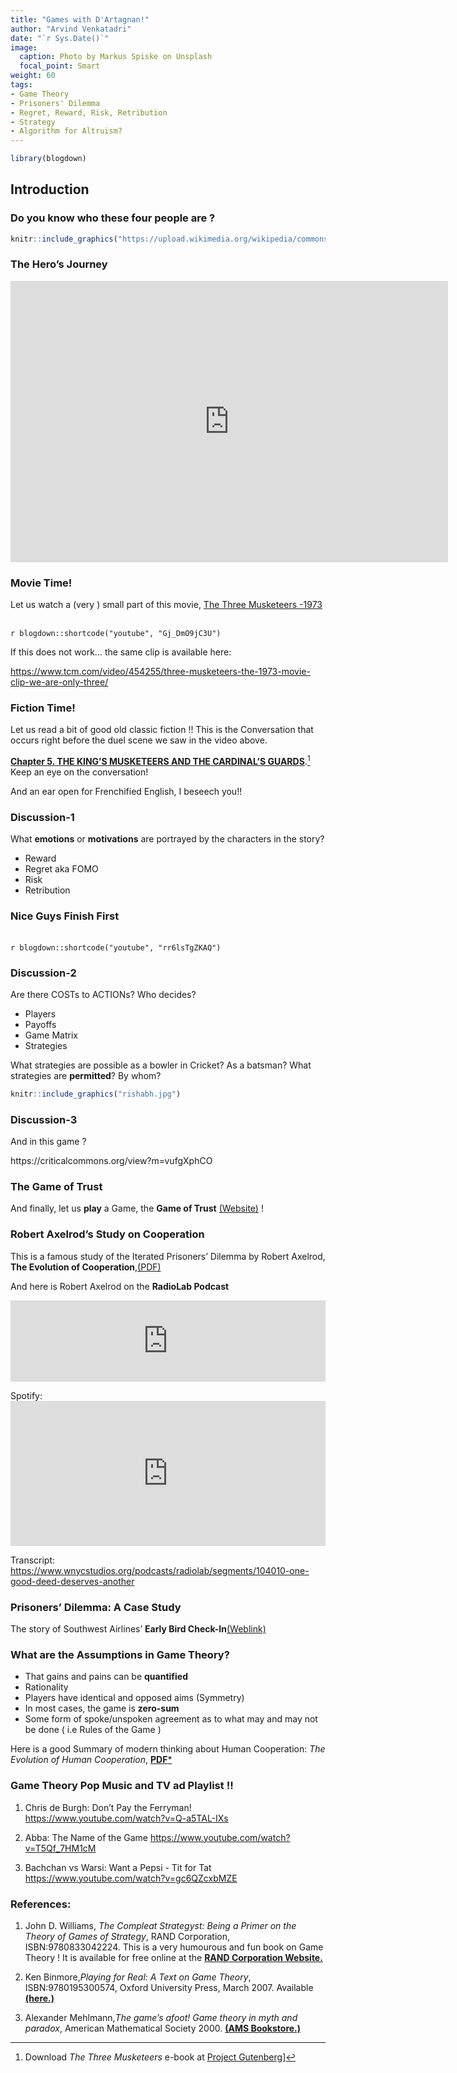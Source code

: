 ```yaml
---
title: "Games with D'Artagnan!"
author: "Arvind Venkatadri"
date: "`r Sys.Date()`"
image:
  caption: Photo by Markus Spiske on Unsplash
  focal_point: Smart
weight: 60
tags:
- Game Theory
- Prisoners' Dilemma
- Regret, Reward, Risk, Retribution
- Strategy
- Algorithm for Altruism?
---
```



```r
library(blogdown)
```

## Introduction

### Do you know who  these four people are ?

```r
knitr::include_graphics("https://upload.wikimedia.org/wikipedia/commons/thumb/d/dd/Dartagnan-musketeers.jpg/512px-Dartagnan-musketeers.jpg")

```



### The Hero's Journey

<iframe src="https://www.google.com/maps/embed?pb=!1m34!1m12!1m3!1d5619597.823074568!2d2.755529685345978!3d46.54878964634841!2m3!1f0!2f0!3f0!3m2!1i1024!2i768!4f13.1!4m19!3e1!4m5!1s0x12a9d38abcf194c3%3A0x47bfee34eecc4749!2sTarbes%2C%20France!3m2!1d43.232951!2d0.078082!4m5!1s0x47e4eca0d3e2cca1%3A0x26a31399ffc66f20!2sMeung-sur-Loire%2C%2045130%2C%20France!3m2!1d47.827006999999995!2d1.6974319999999998!4m5!1s0x47e66e1f06e2b70f%3A0x40b82c3688c9460!2sParis%2C%20France!3m2!1d48.856614!2d2.3522219!5e0!3m2!1sen!2sin!4v1639201450428!5m2!1sen!2sin" width="700" height="450" style="border:0;" allowfullscreen="" loading="lazy"></iframe>


### Movie Time!
Let us watch a (very ) small part of this movie, [The Three Musketeers -1973](https://en.wikipedia.org/wiki/The_Three_Musketeers_(1973_live-action_film))

 <br> `r blogdown::shortcode("youtube", "Gj_DmO9jC3U")` <br>
 
 If this does not work... the same clip is available here:
 
 <https://www.tcm.com/video/454255/three-musketeers-the-1973-movie-clip-we-are-only-three/>



### Fiction Time!

Let us read a bit of good old classic fiction !! This is the Conversation that occurs right before the duel scene we saw in the video above. 

[**Chapter 5. THE KING'S MUSKETEERS AND THE CARDINAL'S GUARDS**](https://www.gutenberg.org/files/1257/1257-h/1257-h.htm).[^1]
\
Keep an eye on the conversation! 

And an ear open for Frenchified English, I beseech you!!

### Discussion-1

What **emotions** or **motivations** are portrayed by the characters in the story?

 - Reward
 - Regret aka FOMO
 - Risk
 - Retribution

### Nice Guys Finish First

 <br> `r blogdown::shortcode("youtube", "rr6lsTgZKAQ")` <br>


### Discussion-2

Are there COSTs to ACTIONs? Who decides? 

  - Players
  - Payoffs
  - Game Matrix
  - Strategies

What strategies are possible as a bowler in Cricket? As a batsman? What strategies are **permitted**? By whom?


```r
knitr::include_graphics("rishabh.jpg")
```

### Discussion-3

And in this game ?

https://criticalcommons.org/view?m=vufgXphCO


### The Game of Trust

And finally, let us **play** a Game, the **Game of Trust** [(Website)](https://ncase.me/trust) !

### Robert Axelrod's Study on Cooperation

This is a famous study of the Iterated Prisoners' Dilemma by Robert Axelrod, **The Evolution of Cooperation**,[(PDF)](Axelrod-Hamilton.pdf)

And here is Robert Axelrod on the **RadioLab Podcast**

<iframe frameborder="0" scrolling="no" height="130" width="100%" src="https://www.wnyc.org/widgets/ondemand_player/wnycstudios/#file=/audio/json/104010/&share=1"></iframe>

Spotify:
<iframe src="https://open.spotify.com/embed/episode/5DEgrjNarpBkM3SfYaJmPD?utm_source=generator" width="100%" height="232" frameBorder="0" allowfullscreen="" allow="autoplay; clipboard-write; encrypted-media; fullscreen; picture-in-picture"></iframe>

Transcript: <https://www.wnycstudios.org/podcasts/radiolab/segments/104010-one-good-deed-deserves-another>

[^1]:Download *The Three Musketeers* e-book at [Project Gutenberg](https://www.gutenberg.org/ebooks/1257)]


### Prisoners' Dilemma: A Case Study

The story of Southwest Airlines' **Early Bird Check-In**[(Weblink)](https://mindyourdecisions.com/blog/2013/03/05/southwest-airlines-boarding-and-game-theory/)


### What are the Assumptions in Game Theory?

- That gains and pains can be **quantified**
- Rationality
- Players have identical and opposed aims (Symmetry)
- In most cases, the game is **zero-sum**
- Some form of spoke/unspoken agreement as to what may and may not be done ( i.e Rules of the Game )

Here is a good Summary of modern thinking about Human Cooperation:
*The Evolution of Human Cooperation*, [**PDF***](The Evolution of Human Cooperation – The Evolution Institute.pdf)


### Game Theory Pop Music and TV ad Playlist !!

1. Chris de Burgh: Don't Pay the Ferryman! <https://www.youtube.com/watch?v=Q-a5TAL-IXs>

2. Abba: The Name of the Game <https://www.youtube.com/watch?v=T5Qf_7HM1cM>

3. Bachchan vs Warsi: Want a Pepsi - Tit for Tat <https://www.youtube.com/watch?v=gc6QZcxbMZE>

### References:

1. John D. Williams, *The Compleat Strategyst: Being a Primer on the Theory of Games of Strategy*, RAND Corporation, ISBN:9780833042224. This is a very humourous and fun book on Game Theory ! It is available for free online at the [**RAND Corporation Website.**](https://www.rand.org/content/dam/rand/pubs/commercial_books/2007/RAND_CB113-1.pdf)

1. Ken Binmore,*Playing for Real: A Text on Game Theory*, ISBN:9780195300574, Oxford University Press, March 2007. Available [**(here.)**](https://djvu.online/file/yFqEW5Mqk0aVd)

1. Alexander Mehlmann,*The game’s afoot! Game theory in myth and paradox*, 
American Mathematical Society 2000. [**(AMS Bookstore.)**](https://bookstore.ams.org/stml-5/)



